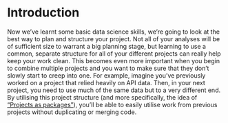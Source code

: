 # Introduction {#projects-introduction}

Now we've learnt some basic data science skills, we're going to look at the best way to plan and structure your project. Not all of your analyses will be of sufficient size to warrant a big planning stage, but learning to use a common, separate structure for all of your different projects can really help keep your work clean. This becomes even more important when you begin to combine multiple projects and you want to make sure that they don't slowly start to creep into one. For example, imagine you've previously worked on a project that relied heavily on API data. Then, in your next project, you need to use much of the same data but to a very different end. By utilising this project structure (and more specifically, the idea of ["Projects as packages"](#projects-as-packages)), you'll be able to easily utilise work from previous projects without duplicating or merging code.
